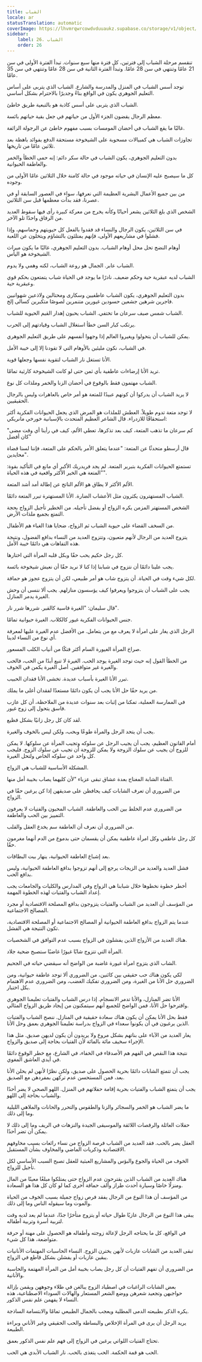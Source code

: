 ```yaml
---
title: الشباب
locale: ar
statusTranslation: automatic
coverImage: https://lhvmrqwrcowdvduuaukz.supabase.co/storage/v1/object/public/strapi-uploads/small_cover-educacion-fundamental.webp-2d51a7828a2b1309555be27f7e2a61a0.webp
sidebar:
    label: 26. الشباب
    order: 26
---
```

تنقسم مرحلة الشباب إلى فترتين، كل فترة منها سبع سنوات. تبدأ الفترة الأولى في سن 21 عامًا وتنتهي في سن 28 عامًا. وتبدأ الفترة الثانية في سن 28 عامًا وتنتهي في سن 35 عامًا.

توجد أسس الشباب في المنزل والمدرسة والشارع. الشباب الذي يتربى على أساس التعليم الجوهري يكون في الواقع بناءً وجديرًا بالاحترام بشكل أساسي.

الشباب الذي يتربى على أسس كاذبة هو بالتبعية طريق خاطئ.

معظم الرجال يقضون الجزء الأول من حياتهم في جعل بقية حياتهم بائسة.

غالبًا ما يقع الشباب في أحضان المومسات بسبب مفهوم خاطئ عن الرجولة الزائفة.

تجاوزات الشباب هي كمبيالات مسحوبة على الشيخوخة مستحقة الدفع بفوائد باهظة بعد ثلاثين عامًا من تاريخها.

بدون التعليم الجوهري، يكون الشباب في حالة سكر دائم: إنه حمى الخطأ والخمر والعاطفة الحيوانية.

كل ما سيصبح عليه الإنسان في حياته موجود في حالة كامنة خلال الثلاثين عامًا الأولى من وجوده.

من بين جميع الأعمال البشرية العظيمة التي نعرفها، سواء في العصور السابقة أو في عصرنا، فقد بدأت معظمها قبل سن الثلاثين.

الشخص الذي بلغ الثلاثين يشعر أحيانًا وكأنه يخرج من معركة كبيرة رأى فيها سقوط العديد من الرفاق واحدًا تلو الآخر.

في سن الثلاثين، يكون الرجال والنساء قد فقدوا بالفعل كل حيويتهم وحماسهم، وإذا فشلوا في مشاريعهم الأولى، فإنهم يمتلئون بالتشاؤم ويتخلون عن اللعبة.

أوهام النضج تحل محل أوهام الشباب. بدون التعليم الجوهري، غالبًا ما يكون ميراث الشيخوخة هو اليأس.

الشباب عابر. الجمال هو روعة الشباب، لكنه وهمي ولا يدوم.

الشباب لديه عبقرية حية وحكم ضعيف. نادرًا ما يوجد في الحياة شباب يتمتعون بحكم قوي وعبقرية حية.

بدون التعليم الجوهري، يكون الشباب عاطفيين وسكارى ومحتالين ولاذعين شهوانيين فاجرين شرهين جشعين حسودين غيورين متنمرين لصوصًا متكبرين كسالى إلخ.

الشباب شمس صيف سرعان ما تختفي. الشباب يحبون إهدار القيم الحيوية للشباب.

يرتكب كبار السن خطأ استغلال الشباب وقيادتهم إلى الحرب.

يمكن للشباب أن يتحولوا ويغيروا العالم إذا وجهوا أنفسهم على طريق التعليم الجوهري.

في الشباب، نكون مليئين بالأوهام التي لا تقودنا إلا إلى خيبة الأمل.

الأنا تستغل نار الشباب لتقوية نفسها وجعلها قوية.

تريد الأنا إرضاءات عاطفية بأي ثمن حتى لو كانت الشيخوخة كارثية تمامًا.

الشباب مهتمون فقط بالوقوع في أحضان الزنا والخمر وملذات كل نوع.

لا يريد الشباب أن يدركوا أن كونهم عبيدًا للمتعة هو أمر خاص بالعاهرات وليس بالرجال الحقيقيين.

لا توجد متعة تدوم طويلاً. العطش للملذات هو المرض الذي يجعل الحيوانات الفكرية أكثر استحقاقًا للازدراء. قال الشاعر العظيم المتحدث بالإسبانية خورخي مانريكي:

"كم سرعان ما تذهب المتعة،
كيف بعد تذكرها،
تعطي الألم،
كيف في رأينا
أي وقت مضى كان أفضل"

قال أرسطو متحدثًا عن المتعة: "عندما يتعلق الأمر بالحكم على المتعة، فإننا لسنا قضاة محايدين".

تستمتع الحيوانات الفكرية بتبرير المتعة. لم يجد فريدريك الأكبر أي مانع في التأكيد بقوة: "المتعة هي الخير الأكثر واقعية في هذه الحياة".

الألم الأكثر لا يطاق هو الألم الناتج عن إطالة أمد أشد المتعة.

الشباب المستهترون يكثرون مثل الأعشاب الضارة. الأنا المستهترة تبرر المتعة دائمًا.

الشخص المستهتر المزمن يكره الزواج أو يفضل تأجيله. من الخطير تأجيل الزواج بحجة التمتع بجميع ملذات الأرض.

من السخف القضاء على حيوية الشباب ثم الزواج، ضحايا هذا الغباء هم الأطفال.

يتزوج العديد من الرجال لأنهم متعبون، وتتزوج العديد من النساء بدافع الفضول، ونتيجة هذه التفاهات هي دائمًا خيبة الأمل.

كل رجل حكيم يحب حقًا وبكل قلبه المرأة التي اختارها.

يجب علينا دائمًا أن نتزوج في شبابنا إذا كنا لا نريد حقًا أن نعيش شيخوخة بائسة.

لكل شيء وقت في الحياة. أن يتزوج شاب هو أمر طبيعي، لكن أن يتزوج عجوز هو حماقة.

يجب على الشباب أن يتزوجوا ويعرفوا كيف يؤسسون منازلهم. يجب ألا ننسى أن وحش الغيرة يدمر المنازل.

قال سليمان: "الغيرة قاسية كالقبر. شررها شرر نار".

جنس الحيوانات الفكرية غيور كالكلاب. الغيرة حيوانية تمامًا.

الرجل الذي يغار على امرأة لا يعرف مع من يتعامل. من الأفضل عدم الغيرة عليها لمعرفة أي نوع من النساء لدينا.

صراخ المرأة الغيورة السام أكثر فتكًا من أنياب الكلب المسعور.

من الخطأ القول إنه حيث توجد الغيرة يوجد الحب. الغيرة لا تنبع أبدًا من الحب، فالحب والغيرة غير متوافقين. أصل الغيرة يكمن في الخوف.

تبرر الأنا الغيرة بأسباب عديدة. تخشى الأنا فقدان الحبيب.

من يريد حقًا حل الأنا يجب أن يكون دائمًا مستعدًا لفقدان أغلى ما يملك.

في الممارسة العملية، تمكنا من إثبات بعد سنوات عديدة من الملاحظة، أن كل عازب فاسق يتحول إلى زوج غيور.

لقد كان كل رجل زانيًا بشكل فظيع.

يجب أن يتحد الرجل والمرأة طوعًا وبحب، ولكن ليس بالخوف والغيرة.

أمام القانون العظيم، يجب أن يجيب الرجل عن سلوكه وتجيب المرأة عن سلوكها. لا يمكن للزوج أن يجيب عن سلوك الزوجة ولا يمكن للزوجة أن تجيب عن سلوك الزوج. فليجب كل واحد عن سلوكه الخاص ولتحل الغيرة.

المشكلة الأساسية للشباب هي الزواج.

الفتاة الشابة المغناج بعدة عشاق تبقى عزباء "لأن كليهما يصاب بخيبة أمل منها.

من الضروري أن تعرف الشابات كيف يحافظن على صديقهن إذا كن يرغبن حقًا في الزواج.

من الضروري عدم الخلط بين الحب والعاطفة. الشباب المحبون والفتيات لا يعرفون التمييز بين الحب والعاطفة.

من الضروري أن نعرف أن العاطفة سم يخدع العقل والقلب.

كل رجل عاطفي وكل امرأة عاطفية يمكن أن يقسمان حتى بدموع من الدم أنهما مغرمون حقًا.

بعد إشباع العاطفة الحيوانية، ينهار بيت البطاقات.

فشل العديد والعديد من الزيجات يرجع إلى أنهم تزوجوا بدافع العاطفة الحيوانية، وليس بدافع الحب.

أخطر خطوة نخطوها خلال شبابنا هي الزواج وفي المدارس والكليات والجامعات يجب إعداد الشباب والفتيات لهذه الخطوة المهمة.

من المؤسف أن العديد من الشباب والفتيات يتزوجون بدافع المصلحة الاقتصادية أو مجرد المصالح الاجتماعية.

عندما يتم الزواج بدافع العاطفة الحيوانية أو المصالح الاجتماعية أو المصلحة الاقتصادية، تكون النتيجة هي الفشل.

هناك العديد من الأزواج الذين يفشلون في الزواج بسبب عدم التوافق في الشخصيات.

المرأة التي تتزوج شابًا غيورًا غاضبًا ستصبح ضحية جلاد.

الشاب الذي يتزوج امرأة غيورة غاضبة من الواضح أنه سيقضي حياته في الجحيم.

لكي يكون هناك حب حقيقي بين كائنين، من الضروري ألا توجد عاطفة حيوانية، ومن الضروري حل الأنا من الغيرة، ومن الضروري تفكيك الغضب، ومن الضروري عدم الاهتمام بكل اختبار.

الأنا تضر المنازل، والأنا تدمر الانسجام. إذا درس الشباب والفتيات تعليمنا الجوهري واقترحوا حل الأنا، فمن الواضح للجميع أنهم سيتمكنون من إيجاد طريق الزواج المثالي.

فقط بحل الأنا يمكن أن يكون هناك سعادة حقيقية في المنازل. ننصح الشباب والفتيات الذين يرغبون في أن يكونوا سعداء في الزواج بدراسة تعليمنا الجوهري بعمق وحل الأنا.

يغار العديد من الآباء على بناتهم بشكل مروع ولا يريدون أن يكون لديهن صديق. مثل هذا الإجراء سخيف مائة بالمائة لأن الفتيات بحاجة إلى صديق والزواج.

نتيجة هذا النقص في الفهم هم الأصدقاء في الخفاء، في الشارع، مع خطر الوقوع دائمًا في أيدي العاشق المغوي.

يجب أن تتمتع الشابات دائمًا بحرية الحصول على صديق، ولكن نظرًا لأنهن لم يحلن الأنا بعد، فمن المستحسن عدم تركهن بمفردهن مع الصديق.

يجب أن يتمتع الشباب والفتيات بحرية إقامة حفلاتهم في المنزل. اللهو الصحي لا يضر أحدًا والشباب بحاجة إلى اللهو.

ما يضر الشباب هو الخمر والسجائر والزنا والطقوس والتحرر والحانات والملاهي الليلية وما إلى ذلك.

حفلات العائلة والرقصات اللائقة والموسيقى الجيدة والنزهات في الريف وما إلى ذلك لا يمكن أن تضر أحدًا.

العقل يضر بالحب. فقد العديد من الشباب فرصة الزواج من نساء رائعات بسبب مخاوفهم الاقتصادية وذكريات الماضي والمخاوف بشأن المستقبل.

الخوف من الحياة والجوع والبؤس والمشاريع العبثية للعقل تصبح السبب الأساسي لكل تأجيل للزواج.

هناك العديد من الشباب الذين يقترحون عدم الزواج حتى يمتلكوا مبلغًا معينًا من المال ومنزلًا خاصًا وسيارة أحدث طراز وألف حماقة أخرى كما لو كان كل هذا هو السعادة.

من المؤسف أن هذا النوع من الرجال يفقد فرص زواج جميلة بسبب الخوف من الحياة والموت وما سيقوله الناس وما إلى ذلك.

يبقى هذا النوع من الرجال عازبًا طوال حياته أو يتزوج متأخرًا جدًا، عندما لم يعد لديه وقت لتربية أسرة وتربية أطفاله.

في الواقع، كل ما يحتاجه الرجل لإعالة زوجته وأطفاله هو الحصول على مهنة أو حرفة متواضعة، هذا كل شيء.

تبقى العديد من الشابات عازبات لأنهن يخترن الزوج. النساء الحاسبات المهتمات الأنانيات يبقين عازبات أو يفشلن بشكل قاطع في الزواج.

من الضروري أن تفهم الفتيات أن كل رجل يصاب بخيبة أمل من المرأة المهتمة والحاسبة والأنانية.

بعض الشابات الراغبات في اصطياد الزوج يبالغن في طلاء وجوههن ويقمن بإزالة حواجبهن وتجعيد شعرهن ووضع الشعر المستعار والهالات السوداء الاصطناعية، هذه النساء لا يفهمن علم نفس الذكور.

يكره الذكر بطبيعته الدمى المطلية ويعجب بالجمال الطبيعي تمامًا والابتسامة الساذجة.

يريد الرجل أن يرى في المرأة الإخلاص والبساطة والحب الحقيقي وغير الأناني وبراءة الطبيعة.

تحتاج الفتيات اللواتي يرغبن في الزواج إلى فهم علم نفس الذكور بعمق.

الحب هو قمة الحكمة. الحب يتغذى بالحب. نار الشباب الأبدي هي الحب.

